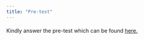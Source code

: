 ```yaml
---
title: "Pre-test"
---
```


#### 

Kindly answer the pre-test which can be found [here.](https://forms.gle/Qgt7tAMdWPvNZ7vt5)
